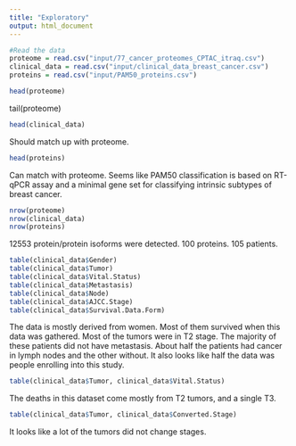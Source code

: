 ```yaml
---
title: "Exploratory"
output: html_document
---
```


```r
#Read the data
proteome = read.csv("input/77_cancer_proteomes_CPTAC_itraq.csv")
clinical_data = read.csv("input/clinical_data_breast_cancer.csv")
proteins = read.csv("input/PAM50_proteins.csv")
```

```r
head(proteome)
```

tail(proteome)

```r
head(clinical_data)
```

Should match up with proteome.

```r
head(proteins)
```

Can match with proteome. Seems like PAM50 classification is based on RT-qPCR assay and a minimal gene set for classifying intrinsic subtypes of breast cancer.

```r
nrow(proteome)
nrow(clinical_data)
nrow(proteins)
```

12553 protein/protein isoforms were detected. 100 proteins. 105 patients.

```r
table(clinical_data$Gender)
table(clinical_data$Tumor)
table(clinical_data$Vital.Status)
table(clinical_data$Metastasis)
table(clinical_data$Node)
table(clinical_data$AJCC.Stage)
table(clinical_data$Survival.Data.Form)
```

The data is mostly derived from women. Most of them survived when this data was gathered. Most of the tumors were in T2 stage. The majority of these patients did not have metastasis. About half the patients had cancer in lymph nodes and the other without. It also looks like half the data was people enrolling into this study.

```r
table(clinical_data$Tumor, clinical_data$Vital.Status)
```
The deaths in this dataset come mostly from T2 tumors, and a single T3.

```r
table(clinical_data$Tumor, clinical_data$Converted.Stage)
```

It looks like a lot of the tumors did not change stages.

